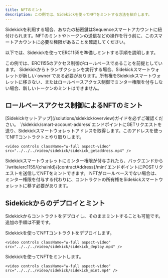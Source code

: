 ```yaml
---
title: NFTのミント
description: この例では、Sidekickを使ってNFTをミントする方法を紹介します。
---
```


Sidekickを利用する場合、あなたの秘密鍵はSequenceスマートアカウントに紐付けられます。NFTのミントやトークンの送信などの操作を行う前に、このスマートアカウントに必要な権限があることを確認してください。

以下では、Sidekickを使ってERC1155を準備しミントする手順を説明します。

<Note>
  この例では、ERC1155のアクセス制御がロールベースであることを前提としています。
</Note>

<Note>
  Sidekickからトランザクションを実行する場合、Sidekickスマートウォレットが新しい`owner`である必要があります。所有権をSidekickスマートウォレットに移さない、またはロールベースアクセス制御でミンター権限を付与しない場合、新しいトークンのミントはできません。
</Note>

## ロールベースアクセス制御によるNFTのミント

<Steps>
  <Step title="Sidekickのセットアップを完了する">
    [Sidekickセットアップ](/solutions/sidekick/overview)ガイドを必ずご確認ください。
  </Step>

  <Step title="Sidekickスマートウォレットアドレスを取得する">
    `/sidekick/smart-account-address`エンドポイントにGETリクエストを送り、Sidekickスマートウォレットアドレスを取得します。このアドレスを使ってNFTコントラクトとやり取りします。

    <video controls className="w-full aspect-video" src="../../../video/sidekick/sidekick_getaddress.mp4" />
  </Step>

  <Step title="コントラクトからSidekickスマートウォレットアドレスにミンター権限を付与する" />

  <Step title="NFTをミントする">
    Sidekickスマートウォレットにミンター権限が付与されたら、バックエンドから`/write/erc1155/{chainId}/{contractAddress}/mint`エンドポイントにPOSTリクエストを送信してNFTをミントできます。
  </Step>
</Steps>

<Note>
  NFTがロールベースでない場合は、ミンター権限を付与する代わりに、コントラクトの所有権をSidekickスマートウォレットに移す必要があります。
</Note>

## Sidekickからのデプロイとミント
Sidekickからコントラクトをデプロイし、そのままミントすることも可能です。追加の手順は不要です。

<Steps>
  <Step title="NFTコントラクトをデプロイする">
    Sidekickを使ってNFTコントラクトをデプロイします。

    <video controls className="w-full aspect-video" src="../../../video/sidekick/sidekick_deploy.mp4" />
  </Step>

  <Step title="NFTをミントする">
    Sidekickを使ってNFTをミントします。

    <video controls className="w-full aspect-video" src="../../../video/sidekick/sidekick_mint.mp4" />
  </Step>
</Steps>